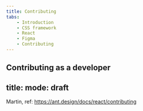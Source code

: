 ```yaml
---
title: Contributing
tabs:
    - Introduction
    - CSS framework
    - React
    - Figma
    - Contributing
---
```


Contributing as a developer
---
title: 
mode: draft
---

Martin, ref: https://ant.design/docs/react/contributing
